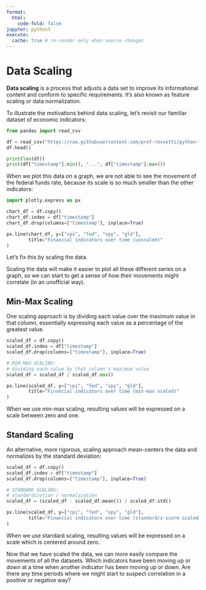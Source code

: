```yaml
---
format:
  html:
    code-fold: false
jupyter: python3
execute:
  cache: true # re-render only when source changes
---
```




# Data Scaling

**Data scaling** is a process that adjusts a data set to improve its informational content and conform to specific requirements. It's also known as feature scaling or data normalization.

To illustrate the motivations behind data scaling, let's revisit our familiar dataset of economic indicators:

```python
from pandas import read_csv

df = read_csv("https://raw.githubusercontent.com/prof-rossetti/python-for-finance/main/docs/data/monthly-indicators.csv")
df.head()
```

```python
print(len(df))
print(df["timestamp"].min(), "...", df["timestamp"].max())
```


When we plot this data on a graph, we are not able to see the movement of the federal funds rate, because its scale is so much smaller than the other indicators:


```python
import plotly.express as px

chart_df = df.copy()
chart_df.index = df["timestamp"]
chart_df.drop(columns=["timestamp"], inplace=True)

px.line(chart_df, y=["cpi", "fed", "spy", "gld"],
        title="Financial indicators over time (unscaled)"
)
```


Let's fix this by scaling the data.

Scaling the data will make it easier to plot all these different series on a graph, so we can start to get a sense of how their movements might correlate (in an unofficial way).

## Min-Max Scaling

One scaling approach is by dividing each value over the maximum value in that column, essentially expressing each value as a percentage of the greatest value.

```python
scaled_df = df.copy()
scaled_df.index = df["timestamp"]
scaled_df.drop(columns=["timestamp"], inplace=True)

# MIN-MAX SCALING:
# dividing each value by that column's maximum value
scaled_df = scaled_df / scaled_df.max()

px.line(scaled_df, y=["cpi", "fed", "spy", "gld"],
        title="Financial indicators over time (min-max scaled)"
)
```

When we use min-max scaling, resulting values will be expressed on a scale between zero and one.

## Standard Scaling

An alternative, more rigorous, scaling approach mean-centers the data and normalizes by the standard deviation:

```python
scaled_df = df.copy()
scaled_df.index = df["timestamp"]
scaled_df.drop(columns=["timestamp"], inplace=True)

# STANDARD SCALING:
# standardization / normalization
scaled_df = (scaled_df - scaled_df.mean()) / scaled_df.std()

px.line(scaled_df, y=["cpi", "fed", "spy", "gld"],
        title="Financial indicators over time (standard/z-score scaled)"
)
```

When we use standard scaling, resulting values will be expressed on a scale which is centered around zero.

Now that we have scaled the data, we can more easily compare the movements of all the datasets. Which indicators have been moving up or down at a time when another indicator has been moving up or down. Are there any time periods where we might start to suspect correlation in a positive or negative way?
